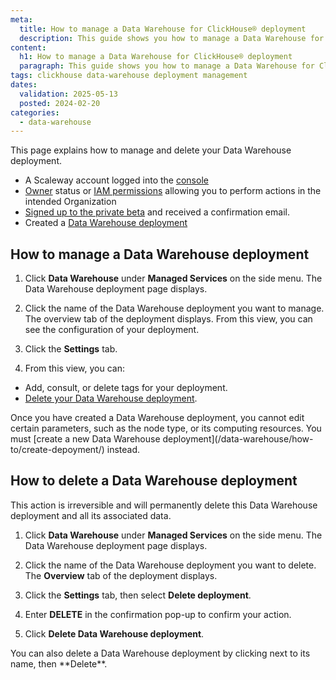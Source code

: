 ```yaml
---
meta:
  title: How to manage a Data Warehouse for ClickHouse® deployment
  description: This guide shows you how to manage a Data Warehouse for ClickHouse® deployment using the Scaleway console.
content:
  h1: How to manage a Data Warehouse for ClickHouse® deployment
  paragraph: This guide shows you how to manage a Data Warehouse for ClickHouse® deployment using the Scaleway console.
tags: clickhouse data-warehouse deployment management
dates:
  validation: 2025-05-13
  posted: 2024-02-20
categories:
  - data-warehouse
---
```


This page explains how to manage and delete your Data Warehouse deployment.

<Macro id="requirements" />

- A Scaleway account logged into the [console](https://console.scaleway.com)
- [Owner](/iam/concepts/#owner) status or [IAM permissions](/iam/concepts/#permission) allowing you to perform actions in the intended Organization
- [Signed up to the private beta](https://www.scaleway.com/fr/betas/) and received a confirmation email.
- Created a [Data Warehouse deployment](/data-warehouse/how-to/create-deployment/)

## How to manage a Data Warehouse deployment

1. Click **Data Warehouse** under **Managed Services** on the side menu. The Data Warehouse deployment page displays.

2. Click the name of the Data Warehouse deployment you want to manage. The overview tab of the deployment displays. From this view, you can see the configuration of your deployment.

3. Click the **Settings** tab.

4. From this view, you can:

  - Add, consult, or delete tags for your deployment.
  - [Delete your Data Warehouse deployment](/data-warehouse/how-to/manage-delete-deployment/#how-to-delete-a-data-warehouse).

<Message type="note">
Once you have created a Data Warehouse deployment, you cannot edit certain parameters, such as the node type, or its computing resources. You must [create a new Data Warehouse deployment](/data-warehouse/how-to/create-depoyment/) instead.
</Message>

## How to delete a Data Warehouse deployment

<Message type="important">
  This action is irreversible and will permanently delete this Data Warehouse deployment and all its associated data.
</Message>

1. Click **Data Warehouse** under **Managed Services** on the side menu. The Data Warehouse deployment page displays.

2. Click the name of the Data Warehouse deployment you want to delete. The **Overview** tab of the deployment displays.

3. Click the **Settings** tab, then select **Delete deployment**.

4. Enter **DELETE** in the confirmation pop-up to confirm your action.

5. Click **Delete Data Warehouse deployment**.

<Message type="note">
  You can also delete a Data Warehouse deployment by clicking <Icon name="more" /> next to its name, then **Delete**.
</Message>
